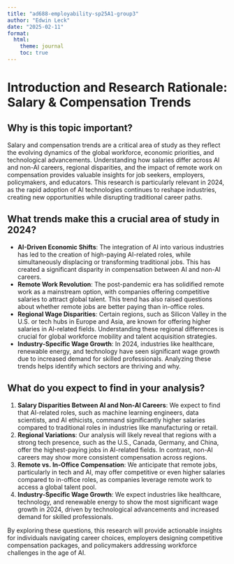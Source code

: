 ```yaml
---
title: "ad688-employability-sp25A1-group3"
author: "Edwin Leck"
date: "2025-02-11"
format:
  html:
    theme: journal
    toc: true
---
```


# Introduction and Research Rationale: Salary & Compensation Trends  

## Why is this topic important?  
Salary and compensation trends are a critical area of study as they reflect the evolving dynamics of the global workforce, economic priorities, and technological advancements. Understanding how salaries differ across AI and non-AI careers, regional disparities, and the impact of remote work on compensation provides valuable insights for job seekers, employers, policymakers, and educators. This research is particularly relevant in 2024, as the rapid adoption of AI technologies continues to reshape industries, creating new opportunities while disrupting traditional career paths.  

## What trends make this a crucial area of study in 2024?  
- **AI-Driven Economic Shifts**: The integration of AI into various industries has led to the creation of high-paying AI-related roles, while simultaneously displacing or transforming traditional jobs. This has created a significant disparity in compensation between AI and non-AI careers.  
- **Remote Work Revolution**: The post-pandemic era has solidified remote work as a mainstream option, with companies offering competitive salaries to attract global talent. This trend has also raised questions about whether remote jobs are better paying than in-office roles.  
- **Regional Wage Disparities**: Certain regions, such as Silicon Valley in the U.S. or tech hubs in Europe and Asia, are known for offering higher salaries in AI-related fields. Understanding these regional differences is crucial for global workforce mobility and talent acquisition strategies.  
- **Industry-Specific Wage Growth**: In 2024, industries like healthcare, renewable energy, and technology have seen significant wage growth due to increased demand for skilled professionals. Analyzing these trends helps identify which sectors are thriving and why.  

## What do you expect to find in your analysis?  
1. **Salary Disparities Between AI and Non-AI Careers**: We expect to find that AI-related roles, such as machine learning engineers, data scientists, and AI ethicists, command significantly higher salaries compared to traditional roles in industries like manufacturing or retail.  
2. **Regional Variations**: Our analysis will likely reveal that regions with a strong tech presence, such as the U.S., Canada, Germany, and China, offer the highest-paying jobs in AI-related fields. In contrast, non-AI careers may show more consistent compensation across regions.  
3. **Remote vs. In-Office Compensation**: We anticipate that remote jobs, particularly in tech and AI, may offer competitive or even higher salaries compared to in-office roles, as companies leverage remote work to access a global talent pool.  
4. **Industry-Specific Wage Growth**: We expect industries like healthcare, technology, and renewable energy to show the most significant wage growth in 2024, driven by technological advancements and increased demand for skilled professionals.  

By exploring these questions, this research will provide actionable insights for individuals navigating career choices, employers designing competitive compensation packages, and policymakers addressing workforce challenges in the age of AI.  
